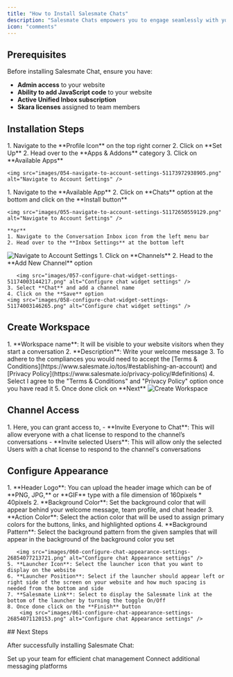 ```yaml
---
title: "How to Install Salesmate Chats"
description: "Salesmate Chats empowers you to engage seamlessly with your website and app visitors, fostering enhanced customer interactions and providing a platform to deliver superior customer service."
icon: "comments"
---
```


## Prerequisites

Before installing Salesmate Chat, ensure you have:

- **Admin access** to your website
- **Ability to add JavaScript code** to your website
- **Active Unified Inbox subscription**
- **Skara licenses** assigned to team members

## Installation Steps

<Steps>
  <Step title="To install Salesmate Chat">
    1. Navigate to the **Profile Icon** on the top right corner
    2. Click on **Set Up**
    2. Head over to the **Apps & Addons** category
    3. Click on **Available Apps**

    <img src="images/054-navigate-to-account-settings-51173972938905.png" alt="Navigate to Account Settings" />

  </Step>

  <Step title="Access Chat Settings">
    1. Navigate to the **Available App**
    2. Click on **Chats** option at the bottom and click on the **Install button**

    <img src="images/055-navigate-to-account-settings-51172650559129.png" alt="Navigate to Account Settings" />

    **or**
    1. Navigate to the Conversation Inbox icon from the left menu bar
    2. Head over to the **Inbox Settings** at the bottom left

   <img src="images/056-navigate-to-account-settings-51173972942361.png" alt="Navigate to Account Settings" />
  </Step>
  
  <Step title="Create Salesmate Chat Channels">
    1. Click on **Channels**
    2. Head to the **Add New Channel** option

       <img src="images/057-configure-chat-widget-settings-51174003144217.png" alt="Configure chat widget settings" />
    3. Select **Chat** and add a channel name
    4. Click on the **Save** option
    <img src="images/058-configure-chat-widget-settings-51174003146265.png" alt="Configure chat widget settings" />

  </Step>
  
 
</Steps>

## Create Workspace

<Steps>
  <Step title="Create Workspace">
    1. **Workspace name**: It will be visible to your website visitors when they start a conversation
    2. **Description**: Write your welcome message
    3. To adhere to the compliances you would need to accept the 
[Terms & Conditions](https://www.salesmate.io/tos/#establishing-an-account) and [Privacy Policy](https://www.salesmate.io/privacy-policy/#definitions)
    4. Select I agree to the "Terms & Conditions" and "Privacy Policy" option once you have read it
    5. Once done click on **Next**
       <img src="images/059-create-workspace-51173972948889.png" alt="Create Workspace" />

  </Step>
  
 
</Steps>

## Channel Access

<Steps>
  <Step title="Channel Access">
    1. Here, you can grant access to, - **Invite Everyone to Chat**: This will
    allow everyone with a chat license to respond to the channel’s conversations
    - **Invite selected Users**: This will allow only the selected Users with a
    chat license to respond to the channel's conversations
  </Step>
</Steps>

## Configure Appearance

<Steps>
  <Step title="Set Appearance of the Chats widget which will appear on your website to the visitors">
    1. **Header Logo**: You can upload the header image which can be of **PNG, JPG,** or **GIF** type with a file dimension of 160pixels * 40pixels
    2. **Background Color**: Set the background color that will appear behind your welcome message, team profile, and chat header
    3. **Action Color**: Select the action color that will be used to assign primary colors for the buttons, links, and highlighted options
    4. **Background Pattern**: Select the background pattern from the given samples that will appear in the background of the background color you set

       <img src="images/060-configure-chat-appearance-settings-26854077213721.png" alt="Configure chat Appearance settings" />
    5. **Launcher Icon**: Select the launcher icon that you want to display on the website
    6. **Launcher Position**: Select if the launcher should appear left or right side of the screen on your website and how much spacing is needed from the bottom and side
    7. **Salesmate Link**: Select to display the Salesmate link at the bottom of the launcher by turning the toggle On/Off
    8. Once done click on the **Finish** button
        <img src="images/061-configure-chat-appearance-settings-26854071120153.png" alt="Configure chat Appearance settings" />

  </Step>
</Steps>
## Next Steps

After successfully installing Salesmate Chat:

<CardGroup cols={2}>
  <Card
    title="Configure Team Settings"
    icon="users"
    href="/unified-inbox/sections/manage-channels/team-setup"
  >
    Set up your team for efficient chat management
  </Card>
  <Card
    title="Add More Channels"
    icon="plus"
    href="/unified-inbox/sections/channels-installation/facebook-messenger"
  >
    Connect additional messaging platforms
  </Card>
</CardGroup>
